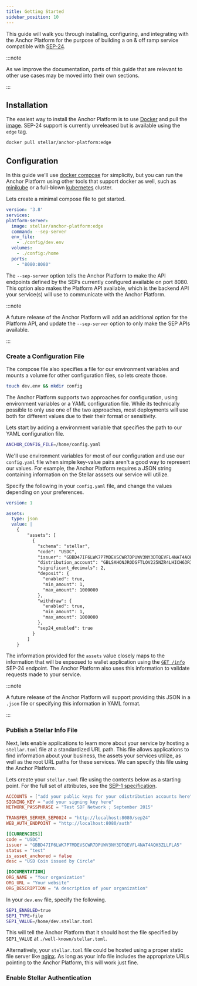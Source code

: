 ```yaml
---
title: Getting Started
sidebar_position: 10
---
```



This guide will walk you through installing, configuring, and integrating with the Anchor Platform for the purpose of building a on & off ramp service compatible with [SEP-24][sep-24]. 

:::note

As we improve the documentation, parts of this guide that are relevant to other use cases may be moved into their own sections.

:::

## Installation

The easiest way to install the Anchor Platform is to use [Docker][docker] and pull the [image][anchor-platform-image]. SEP-24 support is currently unreleased but is available using the `edge` tag.

<CodeExample>

```bash
docker pull stellar/anchor-platform:edge
```

</CodeExample>

## Configuration

In this guide we'll use [docker compose][docker-compose] for simplicity, but you can run the Anchor Platform using other tools that support docker as well, such as [minikube] or a full-blown [kubernetes] cluster.

Lets create a minimal compose file to get started.

<CodeExample>

```yaml
version: '3.8'
services:
platform-server:
  image: stellar/anchor-platform:edge
  command: --sep-server
  env_file:
    - ./config/dev.env
  volumes:
    - ./config:/home
  ports:
    - "8080:8080"
```

</CodeExample>

The `--sep-server` option tells the Anchor Platform to make the API endpoints defined by the SEPs currently configured available on port 8080. This option also makes the Platform API available, which is the backend API your service(s) will use to communicate with the Anchor Platform.

:::note

A future release of the Anchor Platform will add an additional option for the Platform API, and update the `--sep-server` option to only make the SEP APIs available.

:::

### Create a Configuration File

The compose file also specifies a file for our environment variables and mounts a volume for other configuration files, so lets create those.

<CodeExample>

```bash
touch dev.env && mkdir config
```

</CodeExample>

The Anchor Platform supports two approaches for configuration, using environment variables or a YAML configuration file. While its technically possible to only use one of the two approaches, most deployments will use both for different values due to their their format or sensitivity.

Lets start by adding a environment variable that specifies the path to our YAML configuration file.

<CodeExample>

```bash
ANCHOR_CONFIG_FILE=/home/config.yaml
```

</CodeExample>

We'll use environment variables for most of our configuration and use our `config.yaml` file when simple key-value pairs aren't a good way to represent our values. For example, the Anchor Platform requires a JSON string containing information on the Stellar asssets our service will utilize.

Specify the following in your `config.yaml` file, and change the values depending on your preferences.

<CodeExample>

```yaml
version: 1

assets:
  type: json
  value: |
    {
        "assets": [
          {
            "schema": "stellar",
            "code": "USDC",
            "issuer": "GBBD47IF6LWK7P7MDEVSCWR7DPUWV3NY3DTQEVFL4NAT4AQH3ZLLFLA5",
            "distribution_account": "GBLSAHONJRODSFTLOV225NZR4LHICH63RIFQTQN37L5CRTR2IMQ5UEK7",
            "significant_decimals": 2,
            "deposit": {
              "enabled": true,
              "min_amount": 1,
              "max_amount": 1000000
            },
            "withdraw": {
              "enabled": true,
              "min_amount": 1,
              "max_amount": 1000000
            },
            "sep24_enabled": true
          }
        ]
    }
```

</CodeExample>

The information provided for the `assets` value closely maps to the information that will be expsosed to wallet application using the [`GET /info`][sep24-get-info] SEP-24 endpoint. The Anchor Platform also uses this information to validate requests made to your service.

:::note

A future release of the Anchor Platform will support providing this JSON in a `.json` file or specifying this information in YAML format.

:::

### Publish a Stellar Info File

Next, lets enable applications to learn more about your service by hosting a `stellar.toml` file at a standardized URL path. This file allows applications to find information about your business, the assets your services utilize, as well as the root URL paths for these services. We can specify this file using the Anchor Platform.

Lets create your `stellar.toml` file using the contents below as a starting point. For the full set of attributes, see the [SEP-1 specification][sep-1].

<CodeExample>

```toml
ACCOUNTS = ["add your public keys for your odistribution accounts here"]
SIGNING_KEY = "add your signing key here"
NETWORK_PASSPHRASE = "Test SDF Network ; September 2015"

TRANSFER_SERVER_SEP0024 = "http://localhost:8080/sep24"
WEB_AUTH_ENDPOINT = "http://localhost:8080/auth"

[[CURRENCIES]]
code = "USDC"
issuer = "GBBD47IF6LWK7P7MDEVSCWR7DPUWV3NY3DTQEVFL4NAT4AQH3ZLLFLA5"
status = "test"
is_asset_anchored = false
desc = "USD Coin issued by Circle"

[DOCUMENTATION]
ORG_NAME = "Your organization"
ORG_URL = "Your website"
ORG_DESCRIPTION = "A description of your organization"
```

</CodeExample>

In your `dev.env` file, specify the following.

<CodeExample>

```bash
SEP1_ENABLED=true
SEP1_TYPE=file
SEP1_VALUE=/home/dev.stellar.toml
```

</CodeExample>

This will tell the Anchor Platform that it should host the file specified by `SEP1_VALUE` at `./well-known/stellar.toml`.

Alternatively, your `stellar.toml` file could be hosted using a proper static file server like [nginx]. As long as your info file includes the appropriate URLs pointing to the Anchor Platform, this will work just fine.

### Enable Stellar Authentication



[sep-1]: https://github.com/stellar/stellar-protocol/blob/master/ecosystem/sep-0001.md
[sep-24]: https://github.com/stellar/stellar-protocol/blob/master/ecosystem/sep-0024.md
[sep24-get-info]: https://github.com/stellar/stellar-protocol/blob/master/ecosystem/sep-0024.md#info
[anchor-platform-image]: https://hub.docker.com/r/stellar/anchor-platform
[docker]: https://www.docker.com/
[docker-compose]: https://docs.docker.com/compose/
[minikube]: https://minikube.sigs.k8s.io/docs/
[kubernetes]: https://kubernetes.io/
[nginx]: https://www.nginx.com/